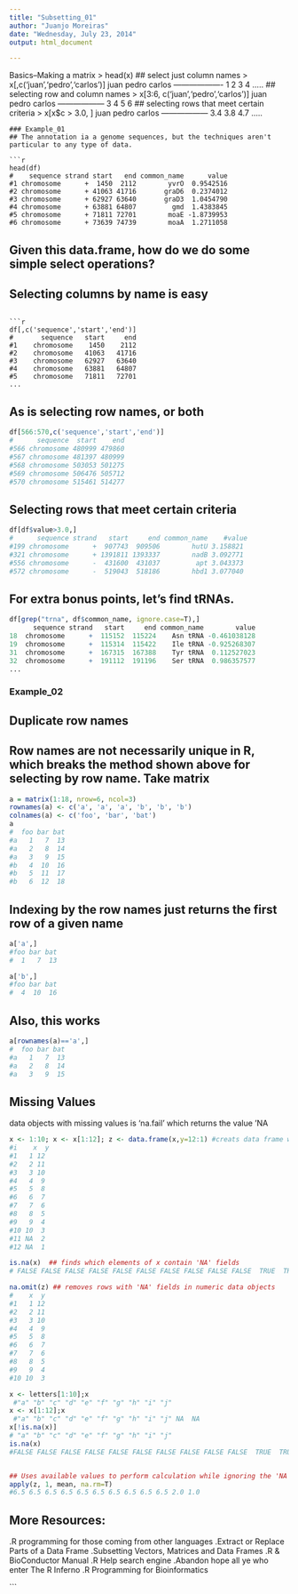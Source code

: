 ```yaml
---
title: "Subsetting_01"
author: "Juanjo Moreiras"
date: "Wednesday, July 23, 2014"
output: html_document

---
```


Basics--Making a matrix
> head(x)
## select just column names
> x[,c('juan','pedro','carlos')]
  juan  pedro  carlos
  -------------------
1
2
3
4
.....
## selecting row and column names
> x[3:6, c('juan','pedro','carlos')]
   juan  pedro  carlos
   ------------------
3
4
5
6
## selecting rows that meet certain criteria
> x[x$c > 3.0, ]
     juan  pedro  carlos
     ------------------
3.4
3.8
4.7
.....

```
### Example_01
## The annotation ia a genome sequences, but the techniques aren't particular to any type of data.

```r

head(df)
#    sequence strand start   end common_name      value
#1 chromosome      +  1450  2112        yvrO  0.9542516
#2 chromosome      + 41063 41716       graD6  0.2374012
#3 chromosome      + 62927 63640       graD3  1.0454790
#4 chromosome      + 63881 64807         gmd  1.4383845
#5 chromosome      + 71811 72701        moaE -1.8739953
#6 chromosome      + 73639 74739        moaA  1.2711058

```

## Given this data.frame, how do we do some simple select operations?

## Selecting columns by name is easy

```

```r

df[,c('sequence','start','end')]
#       sequence   start     end
#1    chromosome    1450    2112
#2    chromosome   41063   41716
#3    chromosome   62927   63640
#4    chromosome   63881   64807
#5    chromosome   71811   72701
...

```

## As is selecting row names, or both

```r

df[566:570,c('sequence','start','end')]
#      sequence  start    end
#566 chromosome 480999 479860
#567 chromosome 481397 480999
#568 chromosome 503053 501275
#569 chromosome 506476 505712
#570 chromosome 515461 514277

```

## Selecting rows that meet certain criteria

```r

df[df$value>3.0,]
#      sequence strand   start     end common_name    #value
#199 chromosome      +  907743  909506        hutU 3.158821
#321 chromosome      + 1391811 1393337        nadB 3.092771
#556 chromosome      -  431600  431037         apt 3.043373
#572 chromosome      -  519043  518186        hbd1 3.077040

```

## For extra bonus points, let's find tRNAs.

```r

df[grep("trna", df$common_name, ignore.case=T),]
      sequence strand   start     end common_name        value
18  chromosome      +  115152  115224    Asn tRNA -0.461038128
19  chromosome      +  115314  115422    Ile tRNA -0.925268307
31  chromosome      +  167315  167388    Tyr tRNA  0.112527023
32  chromosome      +  191112  191196    Ser tRNA  0.986357577
...

```

### Example_02
## Duplicate row names
## Row names are not necessarily unique in R, which breaks the method shown above for selecting by row name. Take matrix

```r

a = matrix(1:18, nrow=6, ncol=3)
rownames(a) <- c('a', 'a', 'a', 'b', 'b', 'b')
colnames(a) <- c('foo', 'bar', 'bat')
a
#  foo bar bat
#a   1   7  13
#a   2   8  14
#a   3   9  15
#b   4  10  16
#b   5  11  17
#b   6  12  18

```

## Indexing by the row names just returns the first row of a given name

```r

a['a',]
#foo bar bat 
#  1   7  13

a['b',]
#foo bar bat 
#  4  10  16 

```

## Also, this works

```r

a[rownames(a)=='a',]
#  foo bar bat
#a   1   7  13
#a   2   8  14
#a   3   9  15

```

## Missing Values
 data objects with missing values is 'na.fail' which returns the value 'NA

```r

x <- 1:10; x <- x[1:12]; z <- data.frame(x,y=12:1) #creats data frame with NAs
#i    x  y
#1   1 12
#2   2 11
#3   3 10
#4   4  9
#5   5  8
#6   6  7
#7   7  6
#8   8  5
#9   9  4
#10 10  3
#11 NA  2
#12 NA  1

is.na(x)  ## finds which elements of x contain 'NA' fields
# FALSE FALSE FALSE FALSE FALSE FALSE FALSE FALSE FALSE FALSE  TRUE  TRUE

na.omit(z) ## removes rows with 'NA' fields in numeric data objects
#    x  y
#1   1 12
#2   2 11
#3   3 10
#4   4  9
#5   5  8
#6   6  7
#7   7  6
#8   8  5
#9   9  4
#10 10  3

x <- letters[1:10];x
 #"a" "b" "c" "d" "e" "f" "g" "h" "i" "j"
x <- x[1:12];x
 #"a" "b" "c" "d" "e" "f" "g" "h" "i" "j" NA  NA 
x[!is.na(x)]
# "a" "b" "c" "d" "e" "f" "g" "h" "i" "j"
is.na(x)
#FALSE FALSE FALSE FALSE FALSE FALSE FALSE FALSE FALSE FALSE  TRUE  TRUE


## Uses available values to perform calculation while ignoring the 'NA' values
apply(z, 1, mean, na.rm=T)
#6.5 6.5 6.5 6.5 6.5 6.5 6.5 6.5 6.5 6.5 2.0 1.0

```

## More Resources:

.R programming for those coming from other languages
.Extract or Replace Parts of a Data Frame
.Subsetting Vectors, Matrices and Data Frames
.R & BioConductor Manual
.R Help search engine
.Abandon hope all ye who enter The R Inferno
.R Programming for Bioinformatics

```
